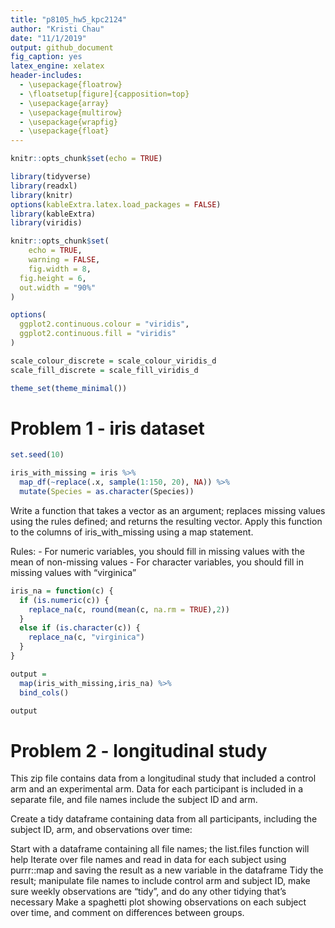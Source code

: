 ```yaml
---
title: "p8105_hw5_kpc2124"
author: "Kristi Chau"
date: "11/1/2019"
output: github_document
fig_caption: yes
latex_engine: xelatex
header-includes:
  - \usepackage{floatrow}
  - \floatsetup[figure]{capposition=top}
  - \usepackage{array}
  - \usepackage{multirow}
  - \usepackage{wrapfig}
  - \usepackage{float}
---
```


```r
knitr::opts_chunk$set(echo = TRUE)

library(tidyverse)
library(readxl)
library(knitr)
options(kableExtra.latex.load_packages = FALSE)
library(kableExtra)
library(viridis)

knitr::opts_chunk$set(
	echo = TRUE,
	warning = FALSE,
	fig.width = 8, 
  fig.height = 6,
  out.width = "90%"
)

options(
  ggplot2.continuous.colour = "viridis",
  ggplot2.continuous.fill = "viridis"
)

scale_colour_discrete = scale_colour_viridis_d
scale_fill_discrete = scale_fill_viridis_d

theme_set(theme_minimal())
```


# Problem 1 - iris dataset

```r
set.seed(10)

iris_with_missing = iris %>% 
  map_df(~replace(.x, sample(1:150, 20), NA)) %>%
  mutate(Species = as.character(Species))
```

Write a function that takes a vector as an argument; replaces missing values using the rules defined; and returns the resulting vector. Apply this function to the columns of iris_with_missing using a map statement.

Rules:
 - For numeric variables, you should fill in missing values with the mean of non-missing values
 - For character variables, you should fill in missing values with "virginica"

```r
iris_na = function(c) {
  if (is.numeric(c)) {
    replace_na(c, round(mean(c, na.rm = TRUE),2))
  }
  else if (is.character(c)) {
    replace_na(c, "virginica")
  }
}

output = 
  map(iris_with_missing,iris_na) %>% 
  bind_cols()

output
```


# Problem 2 - longitudinal study

This zip file contains data from a longitudinal study that included a control arm and an experimental arm. Data for each participant is included in a separate file, and file names include the subject ID and arm.

Create a tidy dataframe containing data from all participants, including the subject ID, arm, and observations over time:

Start with a dataframe containing all file names; the list.files function will help
Iterate over file names and read in data for each subject using purrr::map and saving the result as a new variable in the dataframe
Tidy the result; manipulate file names to include control arm and subject ID, make sure weekly observations are “tidy”, and do any other tidying that’s necessary
Make a spaghetti plot showing observations on each subject over time, and comment on differences between groups.







